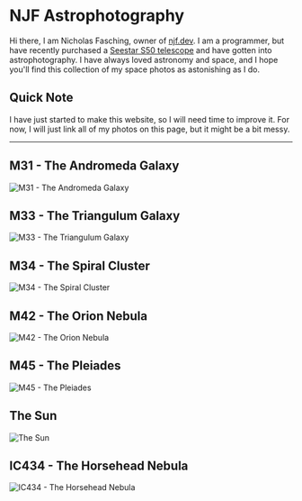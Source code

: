 
# NJF Astrophotography

Hi there, I am Nicholas Fasching, owner of [njf.dev](https://njf.dev). I am a programmer, but have recently purchased a [Seestar S50 telescope](https://www.seestar.com/) and have gotten into astrophotography. I have always loved astronomy and space, and I hope you'll find this collection of my space photos as astonishing as I do.

## Quick Note

I have just started to make this website, so I will need time to improve it. For now, I will just link all of my photos on this page, but it might be a bit messy.

---

## M31 - The Andromeda Galaxy

![M31 - The Andromeda Galaxy](astrophotos/M31/2024-01-08/M31%20-%20Final.jpg)

## M33 - The Triangulum Galaxy

![M33 - The Triangulum Galaxy](astrophotos/M33/2024-01-10_2024-01-11/M33%20-%20Final.jpg)

## M34 - The Spiral Cluster

![M34 - The Spiral Cluster](astrophotos/M34/2024-01-08/M34%20-%20Final.jpg)

## M42 - The Orion Nebula

![M42 - The Orion Nebula](astrophotos/M42/2024-01-07/M42%20-%20Final.jpg)

## M45 - The Pleiades

![M45 - The Pleiades](astrophotos/M45/2024-01-08/M45%20-%20Final.jpg)

## The Sun

<YouTubePlayer videoId="DiSxQ4sPS18" />

![The Sun](astrophotos/Sun/2024-01-07/Sun%20-%20Final.jpg)

## IC434 - The Horsehead Nebula

![IC434 - The Horsehead Nebula](astrophotos/IC434/2024-01-13/IC434%20-%20Final.jpg)
